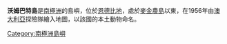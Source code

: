 {{coord|67|35|S|47|57|E|display=title}}

'''沃姆巴特島'''是[[南極洲|南極洲]]的島嶼，位於[[恩德比地|恩德比地]]，處於[[麥金農島|麥金農島]]以東，在1956年由[[澳大利亞|澳大利亞]]探險隊繪入地圖，以該國的本土動物命名。

{{Antarctica-geo-stub}}
[[Category:南極洲島嶼|Category:南極洲島嶼]]